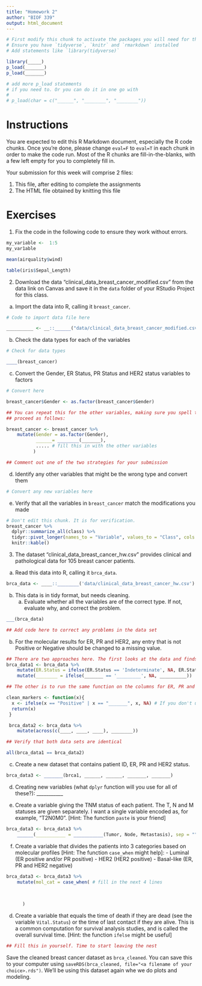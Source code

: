 ```yaml
---
title: "Homework 2"
author: "BIOF 339"
output: html_document
---
```


```r
# First modify this chunk to activate the packages you will need for this HW.
# Ensure you have `tidyverse`, `knitr` and `rmarkdown` installed
# Add statements like `library(tidyverse)`

library(_____)
p_load(_______)
p_load(_______)

# add more p_load statements 
# if you need to. Or you can do it in one go with 
# 
# p_load(char = c("______", "________", "________"))
```

# Instructions

You are expected to edit this R Markdown document, especially the R code chunks. Once
you're done, please change `eval=F` to `eval=T`  in each chunk in order to make the code run. Most of the 
R chunks are fill-in-the-blanks, with a few left empty for you to completely fill in. 

Your submission for this week will comprise 2 files:

1. This file, after editing to complete the assignments
1. The HTML file obtained by knitting this file

# Exercises

1. Fix the code in the following code to ensure they work without errors.

```r
my_variable <-  1:5
my_var1able
```

```r
mean(airquality$wind)
```

```r
table(iris$Sepal_Length)
```


2. Download the data "clinical_data_breast_cancer_modified.csv" from the data link on Canvas and save it
in the `data` folder of your RStudio Project for this class.

  a. Import the data into R, calling it `breast_cancer`. 

```r
# Code to import data file here

__________ <- __::______("data/clinical_data_breast_cancer_modified.csv")

```
  
  b. Check the data types for each of the variables
```r
# Check for data types

____(breast_cancer)

```
  c. Convert the Gender, ER Status, PR Status and HER2 status variables to factors
```r
# Convert here

breast_cancer$Gender <- as.factor(breast_cancer$Gender)

## You can repeat this for the other variables, making sure you spell them properly. Or you can comment 
## proceed as follows:

breast_cancer <- breast_cancer %>%
    mutate(Gender = as.factor(Gender), 
           ______= ________(_______),
           ..... # fill this in with the other variables
          )

## Comment out one of the two strategies for your submission

```
  d. Identify any other variables that might be the wrong type and convert them
```r
# Convert any new variables here
```
  e. Verify that all the variables in `breast_cancer` match the modifications you made
```r
# Don't edit this chunk. It is for verification.
breast_cancer %>% 
  dplyr::summarize_all(class) %>% 
  tidyr::pivot_longer(names_to = "Variable", values_to = "Class", cols = everything()) %>% 
  knitr::kable()
```

3. The dataset "clinical_data_breast_cancer_hw.csv" provides clinical and
pathological data for 105 breast cancer patients. 

a. Read this data into R, calling it `brca_data`. 

```r
brca_data <- ____::________('data/clinical_data_breast_cancer_hw.csv')
```

b. This data is in tidy format, but needs cleaning. 
    a. Evaluate whether all the variables are of the correct type. If not, evaluate why, and correct the problem.

```r
___(brca_data)

## Add code here to correct any problems in the data set


```

b. For the molecular results for ER, PR and HER2, any entry that is not Positive or Negative should be changed to a missing value.

```r
## There are two approaches here. The first looks at the data and finds out the actual values that aren't Positive or Negative
brca_data1 <- brca_data %>%
    mutate(ER.Status = ifelse(ER.Status == 'Indeterminate', NA, ER.Status)) %>%
    mutate(________ = ifelse(_______ == '_________', NA, __________))

## The other is to run the same function on the columns for ER, PR and HER2 status

clean_markers <- function(x){
  x <- ifelse(x == "Positive" | x == "_______", x, NA) # If you don't understand this logic, discuss on Slack
  return(x)
 }

 brca_data2 <- brca_data %>%
    mutate(across(c(____, ____, ____), ________))

## Verify that both data sets are identical

all(brca_data1 == brca_data2)

```


c. Create a new dataset that contains patient ID, ER, PR and HER2 status. 

```r
brca_data3 <- _______(brca1, ______, ______, _______, _______)
```


d. Creating new variables (what `dplyr` function will you use for all of these?): ___________

e. Create a variable giving the TNM status of each patient. The T, N and M statuses are given separately. I want a single variable encoded as, for example, "T2N0M0". [Hint: The function `paste` is your friend]

```r
brca_data3 <- brca_data3 %>%
    ______(___________ = ___________(Tumor, Node, Metastasis), sep = "")
```

f. Create a variable that divides the patients into 3 categories based on molecular profiles [Hint: The function `case_when` might help]:
        - Luminal (ER positive and/or PR positive)
        - HER2 (HER2 positive)
        - Basal-like (ER, PR and HER2 negative)

```r

brca_data3 <- brca_data3 %>%
    mutate(mol_cat = case_when( # fill in the next 4 lines

      
      
      )
```


d. Create a variable that equals the time of death if they are dead (see the variable `Vital.Status`) or the time of last contact if they are alive. This is a common computation for survival analysis studies, and is called the overall survival time. [Hint: the function `ifelse` might be useful]

```r
## Fill this in yourself. Time to start leaving the nest


```


Save the cleaned breast cancer dataset as `brca_cleaned`. You can save this to your computer using `saveRDS(brca_cleaned, file="<a filename of your choice>.rds")`. We'll be using this dataset again whe we do plots and modeling.


    

